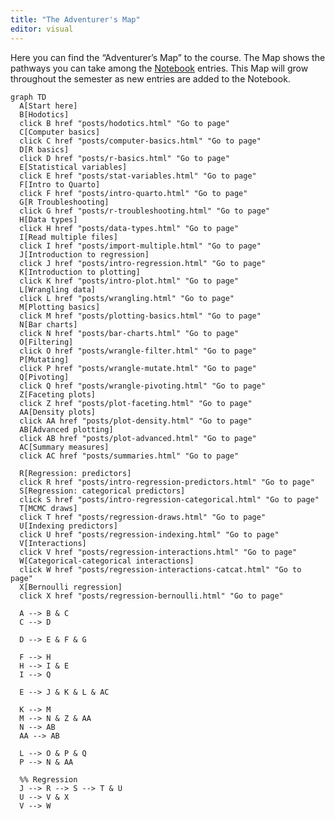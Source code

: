 ```yaml
---
title: "The Adventurer's Map"
editor: visual
---
```


Here you can find the "Adventurer's Map" to the course. The Map shows the pathways you can take among the [Notebook](notebook.qmd) entries. This Map will grow throughout the semester as new entries are added to the Notebook.

<!-- {{< pdf posts/map.pdf width=100% height=600 >}} -->

```mermaid
graph TD
  A[Start here]
  B[Hodotics]
  click B href "posts/hodotics.html" "Go to page"
  C[Computer basics]
  click C href "posts/computer-basics.html" "Go to page"
  D[R basics]
  click D href "posts/r-basics.html" "Go to page"
  E[Statistical variables]
  click E href "posts/stat-variables.html" "Go to page"
  F[Intro to Quarto]
  click F href "posts/intro-quarto.html" "Go to page"
  G[R Troubleshooting]
  click G href "posts/r-troubleshooting.html" "Go to page"
  H[Data types]
  click H href "posts/data-types.html" "Go to page"
  I[Read multiple files]
  click I href "posts/import-multiple.html" "Go to page"
  J[Introduction to regression]
  click J href "posts/intro-regression.html" "Go to page"
  K[Introduction to plotting]
  click K href "posts/intro-plot.html" "Go to page"
  L[Wrangling data]
  click L href "posts/wrangling.html" "Go to page"
  M[Plotting basics]
  click M href "posts/plotting-basics.html" "Go to page"
  N[Bar charts]
  click N href "posts/bar-charts.html" "Go to page"
  O[Filtering]
  click O href "posts/wrangle-filter.html" "Go to page"
  P[Mutating]
  click P href "posts/wrangle-mutate.html" "Go to page"
  Q[Pivoting]
  click Q href "posts/wrangle-pivoting.html" "Go to page"
  Z[Faceting plots]
  click Z href "posts/plot-faceting.html" "Go to page"
  AA[Density plots]
  click AA href "posts/plot-density.html" "Go to page"
  AB[Advanced plotting]
  click AB href "posts/plot-advanced.html" "Go to page"
  AC[Summary measures]
  click AC href "posts/summaries.html" "Go to page"
  
  R[Regression: predictors]
  click R href "posts/intro-regression-predictors.html" "Go to page"
  S[Regression: categorical predictors]
  click S href "posts/intro-regression-categorical.html" "Go to page"
  T[MCMC draws]
  click T href "posts/regression-draws.html" "Go to page"
  U[Indexing predictors]
  click U href "posts/regression-indexing.html" "Go to page"
  V[Interactions]
  click V href "posts/regression-interactions.html" "Go to page"
  W[Categorical-categorical interactions]
  click W href "posts/regression-interactions-catcat.html" "Go to page"
  X[Bernoulli regression]
  click X href "posts/regression-bernoulli.html" "Go to page"
  
  A --> B & C
  C --> D
  
  D --> E & F & G
  
  F --> H
  H --> I & E
  I --> Q
  
  E --> J & K & L & AC
  
  K --> M
  M --> N & Z & AA
  N --> AB
  AA --> AB

  L --> O & P & Q
  P --> N & AA
  
  %% Regression
  J --> R --> S --> T & U
  U --> V & X
  V --> W
  
```
